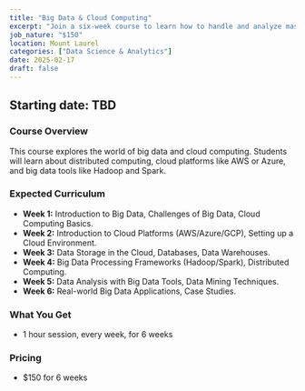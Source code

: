 ```yaml
---
title: "Big Data & Cloud Computing"
excerpt: "Join a six-week course to learn how to handle and analyze massive datasets using cloud computing platforms and big data technologies."
job_nature: "$150"
location: Mount Laurel
categories: ["Data Science & Analytics"]
date: 2025-02-17
draft: false
---
```


## Starting date: TBD

### Course Overview

This course explores the world of big data and cloud computing. Students will learn about distributed computing, cloud platforms like AWS or Azure, and big data tools like Hadoop and Spark.

### Expected Curriculum

* **Week 1:** Introduction to Big Data, Challenges of Big Data, Cloud Computing Basics.
* **Week 2:** Introduction to Cloud Platforms (AWS/Azure/GCP), Setting up a Cloud Environment.
* **Week 3:**  Data Storage in the Cloud, Databases, Data Warehouses.
* **Week 4:**  Big Data Processing Frameworks (Hadoop/Spark),  Distributed Computing.
* **Week 5:** Data Analysis with Big Data Tools,  Data Mining Techniques.
* **Week 6:**  Real-world Big Data Applications, Case Studies.

### What You Get

- 1 hour session, every week, for 6 weeks

### Pricing
- $150 for 6 weeks